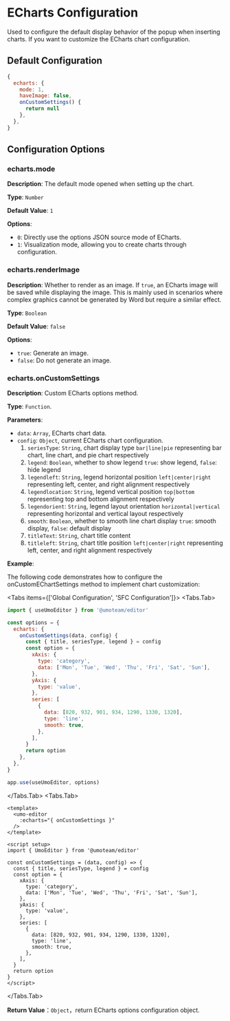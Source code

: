 
# ECharts Configuration

Used to configure the default display behavior of the popup when inserting charts. If you want to customize the ECharts chart configuration.

## Default Configuration

```js
{
  echarts: {
    mode: 1,
    haveImage: false,
    onCustomSettings() {
      return null
    },
  },
}
```

## Configuration Options

### echarts.mode

**Description**: The default mode opened when setting up the chart.

**Type**: `Number`

**Default Value**: `1`

**Options**:

- `0`: Directly use the options JSON source mode of ECharts.
- `1`: Visualization mode, allowing you to create charts through configuration.

### echarts.renderImage

**Description**: Whether to render as an image. If `true`, an ECharts image will be saved while displaying the image. This is mainly used in scenarios where complex graphics cannot be generated by Word but require a similar effect.

**Type**: `Boolean`

**Default Value**: `false`

**Options**:

- `true`: Generate an image.
- `false`: Do not generate an image.

### echarts.onCustomSettings

**Description**: Custom ECharts options method.

**Type**: `Function`.

**Parameters**:

- `data`: `Array`, ECharts chart data.
- `config`: `Object`, current ECharts chart configuration.
  1. `seriesType`: `String`, chart display type `bar|line|pie` representing bar chart, line chart, and pie chart respectively
  2. `legend`: `Boolean`, whether to show legend `true`: show legend, `false`: hide legend
  3. `legendleft`: `String`, legend horizontal position `left|center|right` representing left, center, and right alignment respectively
  4. `legendlocation`: `String`, legend vertical position `top|bottom` representing top and bottom alignment respectively
  5. `legendorient`: `String`, legend layout orientation `horizontal|vertical` representing horizontal and vertical layout respectively
  6. `smooth`: `Boolean`, whether to smooth line chart display `true`: smooth display, `false`: default display
  7. `titleText`: `String`, chart title content
  8. `titleleft`: `String`, chart title position `left|center|right` representing left, center, and right alignment respectively

**Example**:

The following code demonstrates how to configure the onCustomEChartSettings method to implement chart customization:

<Tabs items={['Global Configuration', 'SFC Configuration']}>
<Tabs.Tab>
```js
import { useUmoEditor } from '@umoteam/editor'

const options = {
  echarts: {
    onCustomSettings(data, config) {
      const { title, seriesType, legend } = config
      const option = {
        xAxis: {
          type: 'category',
          data: ['Mon', 'Tue', 'Wed', 'Thu', 'Fri', 'Sat', 'Sun'],
        },
        yAxis: {
          type: 'value',
        },
        series: [
          {
            data: [820, 932, 901, 934, 1290, 1330, 1320],
            type: 'line',
            smooth: true,
          },
        ],
      }
      return option
    },
  },
}

app.use(useUmoEditor, options)
```
</Tabs.Tab>
<Tabs.Tab>
```vue
<template>
  <umo-editor 
    :echarts="{ onCustomSettings }" 
  />
</template>
 
<script setup>
import { UmoEditor } from '@umoteam/editor'

const onCustomSettings = (data, config) => {
  const { title, seriesType, legend } = config
  const option = {
    xAxis: {
      type: 'category',
      data: ['Mon', 'Tue', 'Wed', 'Thu', 'Fri', 'Sat', 'Sun'],
    },
    yAxis: {
      type: 'value',
    },
    series: [
      {
        data: [820, 932, 901, 934, 1290, 1330, 1320],
        type: 'line',
        smooth: true,
      },
    ],
  }
  return option
}
</script>
```
</Tabs.Tab>
</Tabs>

**Return Value**：`Object`，return ECharts options configuration object.

